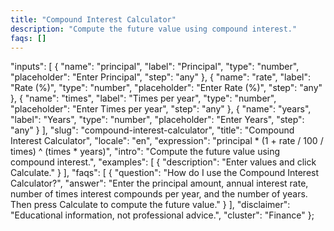 ```yaml
---
title: "Compound Interest Calculator"
description: "Compute the future value using compound interest."
faqs: []
---
```


<!-- Migrated from V035. Original file: compound-interest-calculator.mdx -->


  "inputs": [
    {
      "name": "principal",
      "label": "Principal",
      "type": "number",
      "placeholder": "Enter Principal",
      "step": "any"
    },
    {
      "name": "rate",
      "label": "Rate (%)",
      "type": "number",
      "placeholder": "Enter Rate (%)",
      "step": "any"
    },
    {
      "name": "times",
      "label": "Times per year",
      "type": "number",
      "placeholder": "Enter Times per year",
      "step": "any"
    },
    {
      "name": "years",
      "label": "Years",
      "type": "number",
      "placeholder": "Enter Years",
      "step": "any"
    }
  ],
  "slug": "compound-interest-calculator",
  "title": "Compound Interest Calculator",
  "locale": "en",
  "expression": "principal * (1 + rate / 100 / times) ^ (times * years)",
  "intro": "Compute the future value using compound interest.",
  "examples": [
    {
      "description": "Enter values and click Calculate."
    }
  ],
  "faqs": [
    {
      "question": "How do I use the Compound Interest Calculator?",
      "answer": "Enter the principal amount, annual interest rate, number of times interest compounds per year, and the number of years. Then press Calculate to compute the future value."
    }
  ],
  "disclaimer": "Educational information, not professional advice.",
  "cluster": "Finance"
};

<Calculator schema={schema} />

